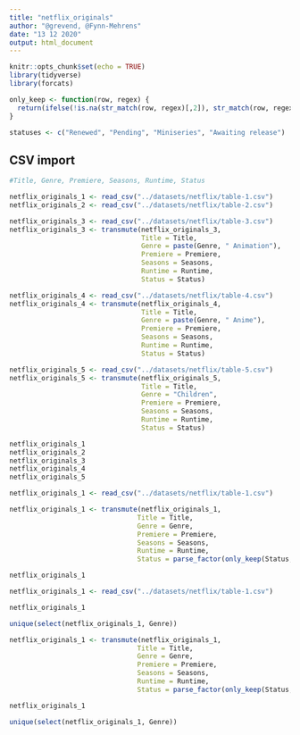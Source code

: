 ---
title: "netflix_originals"
author: "@grevend, @Fynn-Mehrens"
date: "13 12 2020"
output: html_document
---

```{r setup, include=FALSE}
knitr::opts_chunk$set(echo = TRUE)
library(tidyverse)
library(forcats)
```

```{r}
only_keep <- function(row, regex) {
  return(ifelse(!is.na(str_match(row, regex)[,2]), str_match(row, regex)[,2], str_match(row, regex)[,2]))
}

statuses <- c("Renewed", "Pending", "Miniseries", "Awaiting release")
```

## CSV import

```{r}
#Title, Genre, Premiere, Seasons, Runtime, Status

netflix_originals_1 <- read_csv("../datasets/netflix/table-1.csv")
netflix_originals_2 <- read_csv("../datasets/netflix/table-2.csv")

netflix_originals_3 <- read_csv("../datasets/netflix/table-3.csv")
netflix_originals_3 <- transmute(netflix_originals_3,
                                 Title = Title,
                                 Genre = paste(Genre, " Animation"),
                                 Premiere = Premiere,
                                 Seasons = Seasons,
                                 Runtime = Runtime,
                                 Status = Status)

netflix_originals_4 <- read_csv("../datasets/netflix/table-4.csv")
netflix_originals_4 <- transmute(netflix_originals_4,
                                 Title = Title,
                                 Genre = paste(Genre, " Anime"),
                                 Premiere = Premiere,
                                 Seasons = Seasons,
                                 Runtime = Runtime,
                                 Status = Status)

netflix_originals_5 <- read_csv("../datasets/netflix/table-5.csv")
netflix_originals_5 <- transmute(netflix_originals_5,
                                 Title = Title,
                                 Genre = "Children",
                                 Premiere = Premiere,
                                 Seasons = Seasons,
                                 Runtime = Runtime,
                                 Status = Status)

netflix_originals_1
netflix_originals_2
netflix_originals_3
netflix_originals_4
netflix_originals_5
```

```{r}
netflix_originals_1 <- read_csv("../datasets/netflix/table-1.csv")

netflix_originals_1 <- transmute(netflix_originals_1, 
                                Title = Title,
                                Genre = Genre,
                                Premiere = Premiere,
                                Seasons = Seasons,
                                Runtime = Runtime,
                                Status = parse_factor(only_keep(Status, "(Renewed|Pending|Miniseries|Awaiting release)"), levels = statuses))

netflix_originals_1
```

```{r}
netflix_originals_1 <- read_csv("../datasets/netflix/table-1.csv")

netflix_originals_1

unique(select(netflix_originals_1, Genre))

netflix_originals_1 <- transmute(netflix_originals_1, 
                                Title = Title,
                                Genre = Genre,
                                Premiere = Premiere,
                                Seasons = Seasons,
                                Runtime = Runtime,
                                Status = parse_factor(only_keep(Status, "(Renewed|Pending|Miniseries|Awaiting release)"), levels = statuses))

netflix_originals_1

unique(select(netflix_originals_1, Genre))
```